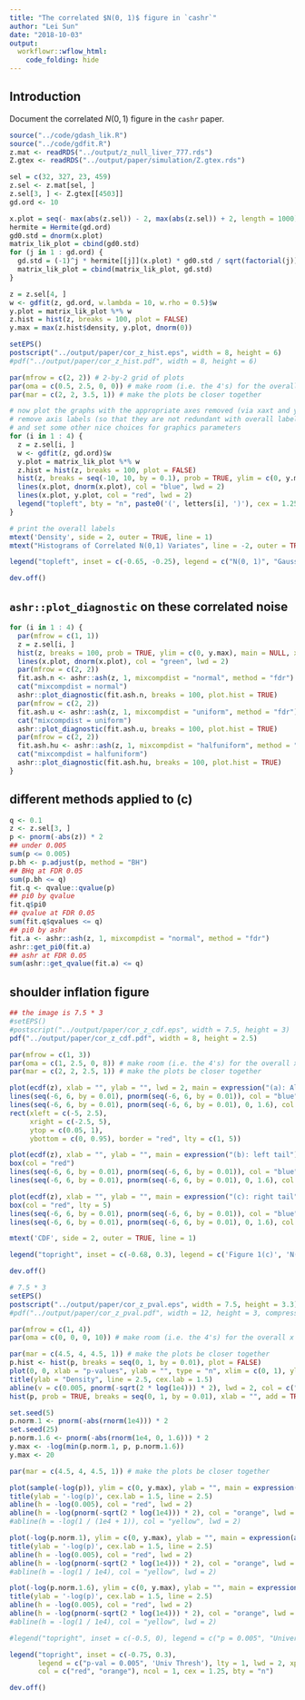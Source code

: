 ```yaml
---
title: "The correlated $N(0, 1)$ figure in `cashr`"
author: "Lei Sun"
date: "2018-10-03"
output:
  workflowr::wflow_html:
    code_folding: hide
---
```


## Introduction

Document the correlated $N(0, 1)$ figure in the `cashr` paper.

```r
source("../code/gdash_lik.R")
source("../code/gdfit.R")
z.mat <- readRDS("../output/z_null_liver_777.rds")
Z.gtex <- readRDS("../output/paper/simulation/Z.gtex.rds")
```

```r
sel = c(32, 327, 23, 459)
z.sel <- z.mat[sel, ]
z.sel[3, ] <- Z.gtex[[4503]]
gd.ord <- 10

x.plot = seq(- max(abs(z.sel)) - 2, max(abs(z.sel)) + 2, length = 1000)
hermite = Hermite(gd.ord)
gd0.std = dnorm(x.plot)
matrix_lik_plot = cbind(gd0.std)
for (j in 1 : gd.ord) {
  gd.std = (-1)^j * hermite[[j]](x.plot) * gd0.std / sqrt(factorial(j))
  matrix_lik_plot = cbind(matrix_lik_plot, gd.std)
}

z = z.sel[4, ]
w <- gdfit(z, gd.ord, w.lambda = 10, w.rho = 0.5)$w
y.plot = matrix_lik_plot %*% w
z.hist = hist(z, breaks = 100, plot = FALSE)
y.max = max(z.hist$density, y.plot, dnorm(0))
```

```r
setEPS()
postscript("../output/paper/cor_z_hist.eps", width = 8, height = 6)
#pdf("../output/paper/cor_z_hist.pdf", width = 8, height = 6)

par(mfrow = c(2, 2)) # 2-by-2 grid of plots
par(oma = c(0.5, 2.5, 0, 0)) # make room (i.e. the 4's) for the overall x and y axis titles
par(mar = c(2, 2, 3.5, 1)) # make the plots be closer together

# now plot the graphs with the appropriate axes removed (via xaxt and yaxt),
# remove axis labels (so that they are not redundant with overall labels,
# and set some other nice choices for graphics parameters
for (i in 1 : 4) {
  z = z.sel[i, ]
  w <- gdfit(z, gd.ord)$w
  y.plot = matrix_lik_plot %*% w
  z.hist = hist(z, breaks = 100, plot = FALSE)
  hist(z, breaks = seq(-10, 10, by = 0.1), prob = TRUE, ylim = c(0, y.max), main = NULL, xlab = "", xlim = range(c(abs(z.sel), -abs(z.sel))))
  lines(x.plot, dnorm(x.plot), col = "blue", lwd = 2)
  lines(x.plot, y.plot, col = "red", lwd = 2)
  legend("topleft", bty = "n", paste0('(', letters[i], ')'), cex = 1.25)
}

# print the overall labels
mtext('Density', side = 2, outer = TRUE, line = 1)
mtext("Histograms of Correlated N(0,1) Variates", line = -2, outer = TRUE)

legend("topleft", inset = c(-0.65, -0.25), legend = c("N(0, 1)", "Gaussian Derivatives"), lty = 1, lwd = 2, xpd = NA, col = c("blue", "red"), ncol = 2)

dev.off()
```

## `ashr::plot_diagnostic` on these correlated noise

```r
for (i in 1 : 4) {
  par(mfrow = c(1, 1))
  z = z.sel[i, ]
  hist(z, breaks = 100, prob = TRUE, ylim = c(0, y.max), main = NULL, xlab = "", xlim = range(c(abs(z.sel), -abs(z.sel))))
  lines(x.plot, dnorm(x.plot), col = "green", lwd = 2)
  par(mfrow = c(2, 2))
  fit.ash.n <- ashr::ash(z, 1, mixcompdist = "normal", method = "fdr")
  cat("mixcompdist = normal")
  ashr::plot_diagnostic(fit.ash.n, breaks = 100, plot.hist = TRUE)
  par(mfrow = c(2, 2))
  fit.ash.u <- ashr::ash(z, 1, mixcompdist = "uniform", method = "fdr")
  cat("mixcompdist = uniform")
  ashr::plot_diagnostic(fit.ash.u, breaks = 100, plot.hist = TRUE)
  par(mfrow = c(2, 2))
  fit.ash.hu <- ashr::ash(z, 1, mixcompdist = "halfuniform", method = "fdr")
  cat("mixcompdist = halfuniform")
  ashr::plot_diagnostic(fit.ash.hu, breaks = 100, plot.hist = TRUE)
}
```

## different methods applied to (c)

```r
q <- 0.1
z <- z.sel[3, ]
p <- pnorm(-abs(z)) * 2
## under 0.005
sum(p <= 0.005)
p.bh <- p.adjust(p, method = "BH")
## BHq at FDR 0.05
sum(p.bh <= q)
fit.q <- qvalue::qvalue(p)
## pi0 by qvalue
fit.q$pi0
## qvalue at FDR 0.05
sum(fit.q$qvalues <= q)
## pi0 by ashr
fit.a <- ashr::ash(z, 1, mixcompdist = "normal", method = "fdr")
ashr::get_pi0(fit.a)
## ashr at FDR 0.05
sum(ashr::get_qvalue(fit.a) <= q)
```

## shoulder inflation figure

```r
## the image is 7.5 * 3
#setEPS()
#postscript("../output/paper/cor_z_cdf.eps", width = 7.5, height = 3)
pdf("../output/paper/cor_z_cdf.pdf", width = 8, height = 2.5)

par(mfrow = c(1, 3))
par(oma = c(1, 2.5, 0, 8)) # make room (i.e. the 4's) for the overall x and y axis titles
par(mar = c(2, 2, 2.5, 1)) # make the plots be closer together

plot(ecdf(z), xlab = "", ylab = "", lwd = 2, main = expression("(a): All"), cex.main = 1.5)
lines(seq(-6, 6, by = 0.01), pnorm(seq(-6, 6, by = 0.01)), col = "blue", lwd = 2)
lines(seq(-6, 6, by = 0.01), pnorm(seq(-6, 6, by = 0.01), 0, 1.6), col = "green", lwd = 2)
rect(xleft = c(-5, 2.5),
     xright = c(-2.5, 5),
     ytop = c(0.05, 1),
     ybottom = c(0, 0.95), border = "red", lty = c(1, 5))

plot(ecdf(z), xlab = "", ylab = "", main = expression("(b): left tail"), lwd = 2, xlim = c(-5, -2.5), ylim = c(0, 0.05), cex.main = 1.5, bty = "n")
box(col = "red")
lines(seq(-6, 6, by = 0.01), pnorm(seq(-6, 6, by = 0.01)), col = "blue", lwd = 2)
lines(seq(-6, 6, by = 0.01), pnorm(seq(-6, 6, by = 0.01), 0, 1.6), col = "green", lwd = 2)

plot(ecdf(z), xlab = "", ylab = "", main = expression("(c): right tail"), lwd = 2, xlim = c(2.5, 5), ylim = c(0.95, 1), cex.main = 1.5, bty = "n")
box(col = "red", lty = 5)
lines(seq(-6, 6, by = 0.01), pnorm(seq(-6, 6, by = 0.01)), col = "blue", lwd = 2)
lines(seq(-6, 6, by = 0.01), pnorm(seq(-6, 6, by = 0.01), 0, 1.6), col = "green", lwd = 2)

mtext('CDF', side = 2, outer = TRUE, line = 1)

legend("topright", inset = c(-0.68, 0.3), legend = c('Figure 1(c)', 'N(0, 1)', expression(N(0, 1.6^2))), lty = 1, lwd = 2, xpd = NA, col = c('black', "blue", "green"), ncol = 1, cex = 1.25, bty = 'n')

dev.off()
```


```r
# 7.5 * 3
setEPS()
postscript("../output/paper/cor_z_pval.eps", width = 7.5, height = 3.3)
#pdf("../output/paper/cor_z_pval.pdf", width = 12, height = 3, compress = )

par(mfrow = c(1, 4))
par(oma = c(0, 0, 0, 10)) # make room (i.e. the 4's) for the overall x and y axis titles

par(mar = c(4.5, 4, 4.5, 1)) # make the plots be closer together
p.hist <- hist(p, breaks = seq(0, 1, by = 0.01), plot = FALSE)
plot(0, 0, xlab = "p-values", ylab = "", type = "n", xlim = c(0, 1), ylim = c(0, max(p.hist$density)), main = expression(atop("Histogram of p-values of", 'Figure 1(c) z-scores')), cex.main = 1.5, cex.lab = 1.5)
title(ylab = "Density", line = 2.5, cex.lab = 1.5)
abline(v = c(0.005, pnorm(-sqrt(2 * log(1e4))) * 2), lwd = 2, col = c("red", "orange"))
hist(p, prob = TRUE, breaks = seq(0, 1, by = 0.01), xlab = "", add = TRUE)

set.seed(5)
p.norm.1 <- pnorm(-abs(rnorm(1e4))) * 2
set.seed(25)
p.norm.1.6 <- pnorm(-abs(rnorm(1e4, 0, 1.6))) * 2
y.max <- -log(min(p.norm.1, p, p.norm.1.6))
y.max <- 20

par(mar = c(4.5, 4, 4.5, 1)) # make the plots be closer together

plot(sample(-log(p)), ylim = c(0, y.max), ylab = "", main = expression(atop('-log(p-value) of', "Figure 1(c) z-scores")), cex.main = 1.5, cex.lab = 1.5)
title(ylab = '-log(p)', cex.lab = 1.5, line = 2.5)
abline(h = -log(0.005), col = "red", lwd = 2)
abline(h = -log(pnorm(-sqrt(2 * log(1e4))) * 2), col = "orange", lwd = 2)
#abline(h = -log(1 / (1e4 + 1)), col = "yellow", lwd = 2)

plot(-log(p.norm.1), ylim = c(0, y.max), ylab = "", main = expression(atop('-log(p-value) of', "indep N(0,1) samples")), col = "blue", cex.main = 1.5, cex.lab = 1.5)
title(ylab = '-log(p)', cex.lab = 1.5, line = 2.5)
abline(h = -log(0.005), col = "red", lwd = 2)
abline(h = -log(pnorm(-sqrt(2 * log(1e4))) * 2), col = "orange", lwd = 2)
#abline(h = -log(1 / 1e4), col = "yellow", lwd = 2)

plot(-log(p.norm.1.6), ylim = c(0, y.max), ylab = "", main = expression(atop('-log(p-value) of', paste("indep ", N(0, 1.6^2), " samples"))), col = "green", cex.main = 1.5, cex.lab = 1.5)
title(ylab = '-log(p)', cex.lab = 1.5, line = 2.5)
abline(h = -log(0.005), col = "red", lwd = 2)
abline(h = -log(pnorm(-sqrt(2 * log(1e4))) * 2), col = "orange", lwd = 2)
#abline(h = -log(1 / 1e4), col = "yellow", lwd = 2)

#legend("topright", inset = c(-0.5, 0), legend = c("p = 0.005", "Universal Threshold", "Bonferroni"), lty = 1, lwd = 2, xpd = NA, col = c("red", "orange", "yellow"), ncol = 1, cex = 1.25)

legend("topright", inset = c(-0.75, 0.3),
       legend = c("p-val = 0.005", 'Univ Thresh'), lty = 1, lwd = 2, xpd = NA,
       col = c("red", "orange"), ncol = 1, cex = 1.25, bty = "n")

dev.off()
```

